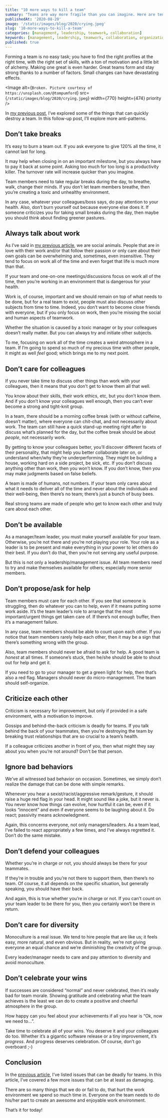 ```yaml
---
title: "10 more ways to kill a team"
summary: "Teams are way more fragile than you can imagine. Here are ten more things that can demolish one."
publishedAt: '2020-08-20'
image: '/static/images/blog/2020/crying.jpeg'
slug: '10-more-ways-to-kill-a-team'
categories: [management, leadership, teamwork, collaboration]
keywords: [management, leadership, teamwork, collaboration, organizational culture]
published: true
---
```


Forming a team is no easy task; you have to find the right profiles at the right time, with the right set of skills, with a ton of motivation and a little bit of alchemy. Making one great is even harder. Great teams form and stay strong thanks to a number of factors. Small changes can have devastating effects.

<Image
  alt={`Broken. Picture courtesy of https://unsplash.com/@tompumford`}
  src={`/static/images/blog/2020/crying.jpeg`}
  width={770}
  height={474}
  priority
/>

In [my previous post](https://medium.com/management-matters/10-ways-to-kill-a-team-1de48e80c8c4), I’ve explored some of the things that can quickly destroy a team. In this follow-up post, I’ll explore more anti-patterns.

## Don’t take breaks

It’s easy to burn a team out. If you ask everyone to give 120% all the time, it cannot last for long.

It may help when closing in on an important milestone, but you always have to pay it back at some point. Asking too much for too long is a productivity killer. The turnover rate will increase quicker than you imagine.

Team members need to take regular breaks during the day, to breathe, walk, change their minds. If you don’t let team members breathe, then you’re creating a toxic and unhealthy environment.

In any case, whatever your colleagues/boss says, do pay attention to your health. Also, don’t burn yourself out because everyone else does it. If someone criticizes you for taking small breaks during the day, then maybe you should think about finding greener pastures.

## Always talk about work

As I’ve said in [my previous article](https://medium.com/@dSebastien/dont-let-juniors-alone-66762c5c0b7c), we are social animals. People that are in love with their work and/or that follow their passion or only care about their own goals can be overwhelming and, sometimes, even insensitive. They tend to focus on work all of the time and even forget that life is much more than that.

If your team and one-on-one meetings/discussions focus on work all of the time, then you’re working in an environment that is dangerous for your health.

Work is, of course, important and we should remain on top of what needs to be done, but for a real team to exist, people must also discuss other subjects from time to time. Indeed, you don’t want to become close friends with everyone, but if you only focus on work, then you’re missing the social and human aspects of teamwork.

Whether the situation is caused by a toxic manager or by your colleagues doesn’t really matter. But you can always try and initiate other subjects.

To me, focusing on work all of the time creates a weird atmosphere in a team. If I’m going to spend so much of my precious time with other people, it might as well _feel_ good; which brings me to my next point.

## Don’t care for colleagues

If you never take time to discuss other things than work with your colleagues, then it means that you don’t get to know them all that well.

You know about their skills, their work ethics, etc, but you don’t know them. And if you don’t know your colleagues well enough, then you can’t ever become a strong and tight-knit group.

In a team, there should be a morning coffee break (with or without caffeine, doesn’t matter), where everyone can chit-chat, and not necessarily about work. The team can still have a quick stand-up meeting right after to discuss what’s planned for the day, but the coffee break should be about _people_, not necessarily work.

By getting to know your colleagues better, you’ll discover different facets of their personality, that might help you better collaborate later on, or understand when/why they’re underperforming. They might be building a house, working hard on a side project, be sick, etc. If you don’t discuss anything other than work, then you won’t know. If you don’t know, then you may make judgments based on false beliefs.

A team is made of humans, not numbers. If your team only cares about what it needs to deliver all of the time and never about the individuals and their well-being, then there’s no team; there’s just a bunch of busy bees.

Real strong teams are made of people who get to know each other and truly care about each other.

## Don’t be available

As a manager/team leader, you must make yourself available for your team. Otherwise, you’re not there and you’re not playing your role. Your role as a leader is to be present and make everything in your power to let others do their best. If you don’t do that, then you’re not serving any useful purpose.

But this is not only a leadership/management issue. All team members need to try and make themselves available for others; especially more senior members.

## Don’t propose/ask for help

Team members must care for each other. If you see that someone is struggling, then do whatever you can to help, even if it means putting some work aside. It’s the team leader’s role to arrange that the most important/urgent things get taken care of. If there’s not enough buffer, then it’s a management failure.

In any case, team members should be able to count upon each other. If you notice that team members rarely help each other, then it may be a sign that there’s something wrong with the group.

Also, team members should never be afraid to ask for help. A good team is _honest_ at all times. If someone’s stuck, then he/she should be able to shout out for help and get it.

If you need to go to your manager to get a green light for help, then that’s also a red flag. Managers should never do micro-management. The team should self-organize.

## Criticize each other

Criticism is necessary for improvement, but only if provided in a safe environment, with a motivation to improve.

Gossips and behind-the-back criticism is deadly for teams. If you talk behind the back of your teammates, then you’re destroying the team by breaking trust relationships that are so crucial to a team’s health.

If a colleague criticizes another in front of you, then what might they say about you when you’re not around? Don’t be that person.

## Ignore bad behaviors

We’ve all witnessed bad behavior on occasion. Sometimes, we simply don’t realize the damage that can be done with simple remarks.

Whenever you hear a sexist/racist/aggressive remark/gesture, it should raise a huge red flag in your head. It might sound like a joke, but it never is. You never know how things can evolve, how hurtful it can be, even if it looks “innocent” and even if everyone seems to be laughing about it. Do react; passivity means acknowledgment.

Again, this concerns everyone, not only managers/leaders. As a team lead, I’ve failed to react appropriately a few times, and I’ve always regretted it. Don’t do the same mistake.

## Don’t defend your colleagues

Whether you’re in charge or not, you should always be there for your teammates.

If they’re in trouble and you’re not there to support them, then there’s no team. Of course, it all depends on the specific situation, but generally speaking, you should have their back.

And again, this is true whether you’re in charge or not. If you can’t count on your team leader to be there for you, then you certainly won’t be there in return.

## Don’t care for diversity

Monoculture is a real issue. We tend to hire people that are like us; it feels easy, more natural, and even obvious. But in reality, we’re not giving everyone an equal chance and we’re diminishing the creativity of the group.

Every leader/manager needs to care and pay attention to diversity and avoid monoculture.

## Don’t celebrate your wins

If successes are considered “normal” and never celebrated, then it’s really bad for team morale. Showing gratitude and celebrating what the team achieves is the least we can do to create a positive and cheerful atmosphere in the group.

How happy can you feel about your achievements if all you hear is “Ok, now we need to…”.

Take time to celebrate all of your wins. You deserve it and your colleagues do too. Whether it’s a gigantic software release or a tiny improvement, it’s _progress_. And progress deserves celebration. Of course, don’t go overboard ;-)

## Conclusion

In the [previous article](https://medium.com/management-matters/10-ways-to-kill-a-team-1de48e80c8c4), I’ve listed issues that can be deadly for teams. In this article, I’ve covered a few more issues that can be at least as damaging.

There are so many things that we do or fail to do, that hurt the work environment we spend so much time in. Everyone on the team needs to do his/her part to create an awesome and enjoyable work environment.

That’s it for today!

<BlogPostSignature />

